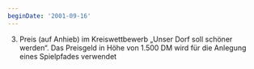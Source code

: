 ```yaml
---
beginDate: '2001-09-16'
---
```


3. Preis (auf Anhieb) im Kreiswettbewerb „Unser Dorf soll schöner werden“. Das
   Preisgeld in Höhe von 1.500 DM wird für die Anlegung eines Spielpfades
   verwendet
